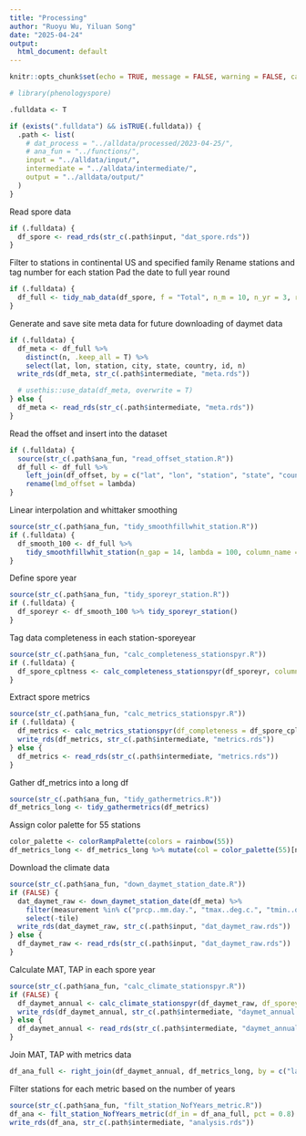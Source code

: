 ```yaml
---
title: "Processing"
author: "Ruoyu Wu, Yiluan Song"
date: "2025-04-24"
output:
  html_document: default
---
```


```r
knitr::opts_chunk$set(echo = TRUE, message = FALSE, warning = FALSE, cache = FALSE)

# library(phenologyspore)

.fulldata <- T

if (exists(".fulldata") && isTRUE(.fulldata)) {
  .path <- list(
    # dat_process = "../alldata/processed/2023-04-25/",
    # ana_fun = "../functions/",
    input = "../alldata/input/",
    intermediate = "../alldata/intermediate/",
    output = "../alldata/output/"
  )
}
```

Read spore data
```r
if (.fulldata) {
  df_spore <- read_rds(str_c(.path$input, "dat_spore.rds"))
}
```

Filter to stations in continental US and specified family
Rename stations and tag number for each station
Pad the date to full year round
```r
if (.fulldata) {
  df_full <- tidy_nab_data(df_spore, f = "Total", n_m = 10, n_yr = 3, rename = T, pad = T)
}
```

Generate and save site meta data for future downloading of daymet data
```r
if (.fulldata) {
  df_meta <- df_full %>%
    distinct(n, .keep_all = T) %>%
    select(lat, lon, station, city, state, country, id, n)
  write_rds(df_meta, str_c(.path$intermediate, "meta.rds"))

  # usethis::use_data(df_meta, overwrite = T)
} else {
  df_meta <- read_rds(str_c(.path$intermediate, "meta.rds"))
}
```

Read the offset and insert into the dataset
```r
if (.fulldata) {
  source(str_c(.path$ana_fun, "read_offset_station.R"))
  df_full <- df_full %>%
    left_join(df_offset, by = c("lat", "lon", "station", "state", "country", "id")) %>%
    rename(lmd_offset = lambda)
}
```

Linear interpolation and whittaker smoothing
```r
source(str_c(.path$ana_fun, "tidy_smoothfillwhit_station.R"))
if (.fulldata) {
  df_smooth_100 <- df_full %>%
    tidy_smoothfillwhit_station(n_gap = 14, lambda = 100, column_name = count, new_column_name = count_fillwhit)
}
```

Define spore year
```r
source(str_c(.path$ana_fun, "tidy_sporeyr_station.R"))
if (.fulldata) {
  df_sporeyr <- df_smooth_100 %>% tidy_sporeyr_station()
}
```

Tag data completeness in each station-sporeyear
```r
source(str_c(.path$ana_fun, "calc_completeness_stationspyr.R"))
if (.fulldata) {
  df_spore_cpltness <- calc_completeness_stationspyr(df_sporeyr, column_name = count_fillwhit)
}
```

Extract spore metrics
```r
source(str_c(.path$ana_fun, "calc_metrics_stationspyr.R"))
if (.fulldata) {
  df_metrics <- calc_metrics_stationspyr(df_completeness = df_spore_cpltness, df_raw = df_sporeyr)
  write_rds(df_metrics, str_c(.path$intermediate, "metrics.rds"))
} else {
  df_metrics <- read_rds(str_c(.path$intermediate, "metrics.rds"))
}
```

Gather df_metrics into a long df
```r
source(str_c(.path$ana_fun, "tidy_gathermetrics.R"))
df_metrics_long <- tidy_gathermetrics(df_metrics)
```

Assign color palette for 55 stations
```r
color_palette <- colorRampPalette(colors = rainbow(55))
df_metrics_long <- df_metrics_long %>% mutate(col = color_palette(55)[n])
```

Download the climate data
```r
source(str_c(.path$ana_fun, "down_daymet_station_date.R"))
if (FALSE) {
  dat_daymet_raw <- down_daymet_station_date(df_meta) %>%
    filter(measurement %in% c("prcp..mm.day.", "tmax..deg.c.", "tmin..deg.c.")) %>%
    select(-tile)
  write_rds(dat_daymet_raw, str_c(.path$input, "dat_daymet_raw.rds"))
} else {
  df_daymet_raw <- read_rds(str_c(.path$input, "dat_daymet_raw.rds"))
}
```

Calculate MAT, TAP in each spore year
```r
source(str_c(.path$ana_fun, "calc_climate_stationspyr.R"))
if (FALSE) {
  df_daymet_annual <- calc_climate_stationspyr(df_daymet_raw, df_sporeyear = df_sporeyr)
  write_rds(df_daymet_annual, str_c(.path$intermediate, "daymet_annual.rds"))
} else {
  df_daymet_annual <- read_rds(str_c(.path$intermediate, "daymet_annual.rds"))
}
```

Join MAT, TAP with metrics data
```r
df_ana_full <- right_join(df_daymet_annual, df_metrics_long, by = c("lat", "lon", "station", "city", "state", "country", "id", "n", "offset", "year_new"))
```

Filter stations for each metric based on the number of years
```r
source(str_c(.path$ana_fun, "filt_station_NofYears_metric.R"))
df_ana <- filt_station_NofYears_metric(df_in = df_ana_full, pct = 0.8)
write_rds(df_ana, str_c(.path$intermediate, "analysis.rds"))
```
